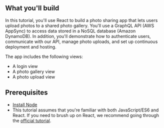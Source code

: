 ## What you'll build

In this tutorial, you'll use React to build a photo sharing app that lets users upload photos to a shared photo gallery. You'll use a GraphQL API (AWS AppSync) to access data stored in a NoSQL database (Amazon DynamoDB). In addition, you'll demonstrate how to authenticate users, communicate with our API, manage photo uploads, and set up continuous deployment and hosting.

The app includes the following views:

- A login view
- A photo gallery view
- A photo upload view

## Prerequisites

- [Install Node](https://nodejs.org/en/)
- This tutorial assumes that you're familiar with both JavaScript/ES6 and React. If you need to brush up on React, we recommend going through the [official tutorial](https://reactjs.org/tutorial/tutorial.html).